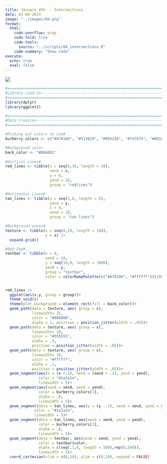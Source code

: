 ```yaml
---
title: January 4th  - Intersections
date: 01-04-2023
image: "../images/04.png"
format:
  html:
    code-overflow: wrap
    code-fold: true
    code-tools:
      source: "../scripts/04_intersections.R"
    code-summary: "Show code"
execute:
  echo: true
  eval: false
---
```


![](/images/04.png){fig-alt="A grid pattern of thick vertical red and black lines and thick horizontal brown and black lines. The background has a gray wavy pattern. The top of the image has a hazy red fog that lightens up and vanishes before it reahces the middle of the image." fig-align="center"}

```r
#=============================================================================#
#Library Load-in---------------------------------------------------------------
#=============================================================================#
library(dplyr)
library(ggplot2)

#=============================================================================#
#Data Creation-----------------------------------------------------------------
#=============================================================================#

#Picking out colors to use#
burberry_colors <- c("#A70100", "#513819", "#956226", "#747674", "#0D100E", "#ffffff")

#Background color
back_color <- "#B8A081"
  
#Vertical Lines#
red_lines <- tibble(x = seq(0,10, length = 10),
                    xend = x,
                    y = 0,
                    yend = 10,
                    group = "redlines")

#Horizontal Lines#
tan_lines <- tibble(y = seq(2,8, length = 5),
                    yend = y,
                    x = 0,
                    xend = 10,
                    group = "tan lines")

#Background waves#
texture <- tibble(x = seq(0,10, length = 100), 
                  y = x) |>
  expand.grid()

#Red Fog#
textbar <- tibble(x = 0,
                  xend = 10,
                  y = seq(10,0, length = 1000),
                  yend = y,
                  group = "textbar",
                  color = colorRampPalette(c("#A70100", "#ffffff"))(1000))


red_lines |>
  ggplot(aes(x,y, group = group))+
  theme_void()+
  theme(plot.background = element_rect(fill = back_color))+
  geom_path(data = texture, aes( group = x), 
            linewidth= 15, 
            color = "#000000", 
            alpha = 1, position = position_jitter(width = .05))+
  geom_path(data = texture, aes( group = x), 
            linewidth= 10, 
            color = "#555555", 
            alpha = .3, 
            position = position_jitter(width = .05))+
  geom_path(data = texture, aes( group = x), 
            linewidth= 10, 
            color = "#ffffff", 
            alpha = .1, 
            position = position_jitter(width = .05))+
  geom_segment(aes(x = (x +.1), xend = (xend + .1), yend = yend), 
               color = "#1a1a1a", 
               linewidth = 5)+
  geom_segment(aes(xend = xend, yend = yend), 
               color = burberry_colors[1], 
               alpha = .8, 
               linewidth = 5)+
  geom_segment(data = tan_lines, aes(y = (y -.1), xend = xend, yend = yend - .1), 
             color = "#1a1a1a", 
             linewidth = 5)+
  geom_segment(data = tan_lines, aes(xend = xend, yend = yend), 
               color = burberry_colors[2], 
               alpha = .8, 
               linewidth = 5)+
  geom_segment(data = textbar, aes(xend = xend, yend = yend), 
               color = textbar$color, 
               alpha = c(seq(.1,0, length = 500),rep(0,500)), 
               linewidth = 5)+
  coord_cartesian(xlim = c(0,10), ylim = c(0,10), expand = FALSE)

```
